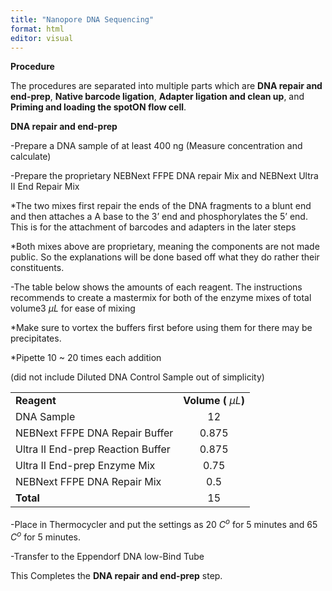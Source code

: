 ```yaml
---
title: "Nanopore DNA Sequencing"
format: html
editor: visual
---
```


**Procedure**

The procedures are separated into multiple parts which are **DNA repair and end-prep**, **Native barcode ligation**, **Adapter ligation and clean up**, and **Priming and loading the spotON flow cell**.

**DNA repair and end-prep**

-Prepare a DNA sample of at least 400 ng (Measure concentration and calculate)

-Prepare the proprietary NEBNext FFPE DNA repair Mix and NEBNext Ultra II End Repair Mix

\*The two mixes first repair the ends of the DNA fragments to a blunt end and then attaches a A base to the 3' end and phosphorylates the 5' end. This is for the attachment of barcodes and adapters in the later steps

\*Both mixes above are proprietary, meaning the components are not made public. So the explanations will be done based off what they do rather their constituents.

-The table below shows the amounts of each reagent. The instructions recommends to create a mastermix for both of the enzyme mixes of total volume3 $\mu L$ for ease of mixing

\*Make sure to vortex the buffers first before using them for there may be precipitates.

\*Pipette 10 \~ 20 times each addition

(did not include Diluted DNA Control Sample out of simplicity)

|                                   |                           |
|-----------------------------------|:-------------------------:|
| **Reagent**                       | **Volume (** $\mu L$**)** |
| DNA Sample                        |            12             |
| NEBNext FFPE DNA Repair Buffer    |           0.875           |
| Ultra II End-prep Reaction Buffer |           0.875           |
| Ultra II End-prep Enzyme Mix      |           0.75            |
| NEBNext FFPE DNA Repair Mix       |            0.5            |
| **Total**                         |            15             |

-Place in Thermocycler and put the settings as 20 $C^o$ for 5 minutes and 65 $C^o$ for 5 minutes.

-Transfer to the Eppendorf DNA low-Bind Tube

This Completes the **DNA repair and end-prep** step.
